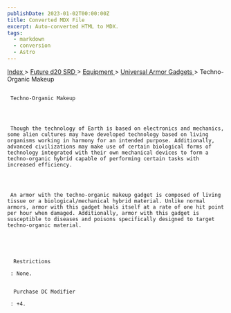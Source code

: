 ```yaml
---
publishDate: 2023-01-02T00:00:00Z
title: Converted MDX File
excerpt: Auto-converted HTML to MDX.
tags:
  - markdown
  - conversion
  - Astro
---
```









[
      Index
     ](-index)
     >
     [
      Future d20 SRD
     ](future-d20-srd-index)
     >
     [
      Equipment
     ](future-d20-srd-equipment-index)
     >
     [
      Universal Armor Gadgets
     ](future-d20-srd-equipment-gadgets-universal-armor-index)
     > Techno-Organic Makeup
    





## 
     Techno-Organic Makeup
    



     Though the technology of Earth is based on electronics and mechanics, some alien cultures may have developed technology based on living organisms working in harmony for an intended purpose. Additionally, advanced civilizations may make use of certain biological forms of technology integrated with their own mechanical devices to form a techno-organic hybrid capable of performing certain tasks with increased efficiency.
    



     An armor with the techno-organic makeup gadget is composed of living tissue or a biological/mechanical hybrid material. Unlike normal armors, armor with this gadget heals itself at a rate of one hit point per hour when damaged. Additionally, armor with this gadget is susceptible to diseases and poisons specifically designed to target techno-organic material.
    




      Restrictions
     
     : None.
     

      Purchase DC Modifier
     
     : +4.
    




